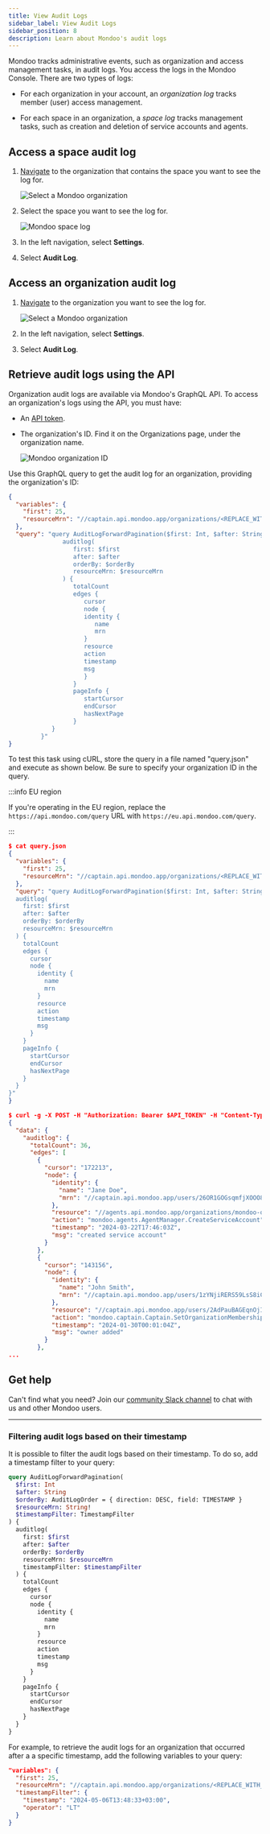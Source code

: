 ```yaml
---
title: View Audit Logs
sidebar_label: View Audit Logs
sidebar_position: 8
description: Learn about Mondoo's audit logs
---
```


Mondoo tracks administrative events, such as organization and access management tasks, in audit logs. You access the logs in the Mondoo Console. There are two types of logs:

- For each organization in your account, an _organization log_ tracks member (user) access management.

- For each space in an organization, a _space log_ tracks management tasks, such as creation and deletion of service accounts and agents.

## Access a space audit log

1. [Navigate](/platform/start/navigate) to the organization that contains the space you want to see the log for.

   ![Select a Mondoo organization](/img/platform/start/select-org.png)

2. Select the space you want to see the log for.

   ![Mondoo space log](/img/platform/maintain/space-log.png)

3. In the left navigation, select **Settings**.

4. Select **Audit Log**.

## Access an organization audit log

1. [Navigate](/platform/start/navigate) to the organization you want to see the log for.

   ![Select a Mondoo organization](/img/platform/start/select-org.png)

2. In the left navigation, select **Settings**.

3. Select **Audit Log**.

## Retrieve audit logs using the API

Organization audit logs are available via Mondoo's GraphQL API. To access an organization's logs using the API, you must have:

- An [API token](/platform/maintain/access/api-tokens).

- The organization's ID. Find it on the Organizations page, under the organization name.

  ![Mondoo organization ID](/img/platform/maintain/org-id.png)

Use this GraphQL query to get the audit log for an organization, providing the organization's ID:

```json
{
  "variables": {
    "first": 25,
    "resourceMrn": "//captain.api.mondoo.app/organizations/<REPLACE_WITH_ORGANIZATION_ID>"
  },
  "query": "query AuditLogForwardPagination($first: Int, $after: String, $orderBy: AuditLogOrder = {direction: DESC, field: TIMESTAMP}, $resourceMrn: String!) {
               auditlog(
                  first: $first
                  after: $after
                  orderBy: $orderBy
                  resourceMrn: $resourceMrn
               ) {
                  totalCount
                  edges {
                     cursor
                     node {
                     identity {
                        name
                        mrn
                     }
                     resource
                     action
                     timestamp
                     msg
                     }
                  }
                  pageInfo {
                     startCursor
                     endCursor
                     hasNextPage
                  }
            }
         }"
}
```

To test this task using cURL, store the query in a file named "query.json" and execute as shown below. Be sure to specify your organization ID in the query.

:::info EU region

If you're operating in the EU region, replace the `https://api.mondoo.com/query` URL with `https://eu.api.mondoo.com/query`.

:::

```json
$ cat query.json
{
  "variables": {
    "first": 25,
    "resourceMrn": "//captain.api.mondoo.app/organizations/<REPLACE_WITH_ORGANIZATION_ID>"
  },
  "query": "query AuditLogForwardPagination($first: Int, $after: String, $orderBy: AuditLogOrder = {direction: DESC, field: TIMESTAMP}, $resourceMrn: String!) {
  auditlog(
    first: $first
    after: $after
    orderBy: $orderBy
    resourceMrn: $resourceMrn
  ) {
    totalCount
    edges {
      cursor
      node {
        identity {
          name
          mrn
        }
        resource
        action
        timestamp
        msg
      }
    }
    pageInfo {
      startCursor
      endCursor
      hasNextPage
    }
  }
}"
}

$ curl -g -X POST -H "Authorization: Bearer $API_TOKEN" -H "Content-Type: application/json" -d @query.json   https://api.mondoo.com/query | jq
{
  "data": {
    "auditlog": {
      "totalCount": 36,
      "edges": [
        {
          "cursor": "172213",
          "node": {
            "identity": {
              "name": "Jane Doe",
              "mrn": "//captain.api.mondoo.app/users/26OR1GOGsqmfjXOOO8joxgJDdtM"
            },
            "resource": "//agents.api.mondoo.app/organizations/mondoo-organization-1/serviceaccounts/2e3NzLkD73yQe7MTJZLw3",
            "action": "mondoo.agents.AgentManager.CreateServiceAccount",
            "timestamp": "2024-03-22T17:46:03Z",
            "msg": "created service account"
          }
        },
        {
          "cursor": "143156",
          "node": {
            "identity": {
              "name": "John Smith",
              "mrn": "//captain.api.mondoo.app/users/1zYNjiRERS59LsS8iCloxPxbxLo"
            },
            "resource": "//captain.api.mondoo.app/users/2AdPauBAGEqnOjIFXx6AIyWrhxh",
            "action": "mondoo.captain.Captain.SetOrganizationMembership",
            "timestamp": "2024-01-30T00:01:04Z",
            "msg": "owner added"
          }
        },
...
```

## Get help

Can't find what you need? Join our <a href="https://mondoo.link/slack">community Slack channel</a> to chat with us and other Mondoo users.

---

### Filtering audit logs based on their timestamp

It is possible to filter the audit logs based on their timestamp. To do so, add a timestamp filter to your query:

```graphql
query AuditLogForwardPagination(
  $first: Int
  $after: String
  $orderBy: AuditLogOrder = { direction: DESC, field: TIMESTAMP }
  $resourceMrn: String!
  $timestampFilter: TimestampFilter
) {
  auditlog(
    first: $first
    after: $after
    orderBy: $orderBy
    resourceMrn: $resourceMrn
    timestampFilter: $timestampFilter
  ) {
    totalCount
    edges {
      cursor
      node {
        identity {
          name
          mrn
        }
        resource
        action
        timestamp
        msg
      }
    }
    pageInfo {
      startCursor
      endCursor
      hasNextPage
    }
  }
}
```

For example, to retrieve the audit logs for an organization that occurred after a a specific timestamp, add the following variables to your query:

```json
"variables": {
  "first": 25,
  "resourceMrn": "//captain.api.mondoo.app/organizations/<REPLACE_WITH_ORGANIZATION_ID>",
  "timestampFilter": {
    "timestamp": "2024-05-06T13:48:33+03:00",
    "operator": "LT"
  }
}
```
